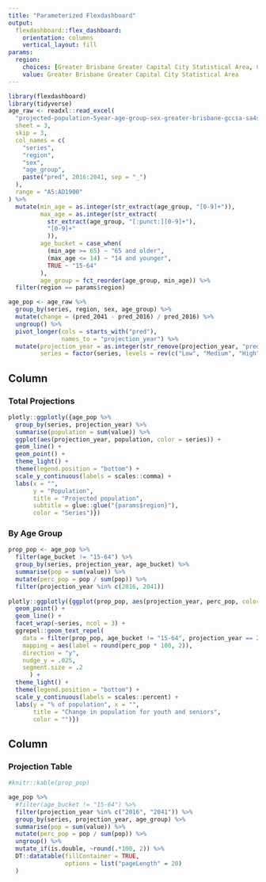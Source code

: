 ```yaml
---
title: "Parameterized Flexdashboard"
output: 
  flexdashboard::flex_dashboard:
    orientation: columns
    vertical_layout: fill
params:
  region:
    choices: [Greater Brisbane Greater Capital City Statistical Area, Cairns Statistical Area Level 4, Central Queensland Statistical Area Level 4, Darling Downs - Maranoa Statistical Area Level 4, Gold Coast Statistical Area Level 4, Mackay - Isaac - Whitsunday Statistical Area Level 4, Queensland - Outback Statistical Area Level 4, Sunshine Coast Statistical Area Level 4, Toowoomba Statistical Area Level 4, Townsville Statistical Area Level 4, Wide Bay Statistical Area Level 4, Queensland]
    value: Greater Brisbane Greater Capital City Statistical Area
---
```


```r
library(flexdashboard)
library(tidyverse)
age_raw <- readxl::read_excel(
  "projected-population-5year-age-group-sex-greater-brisbane-gccsa-sa4s-low-med-high-series-2016-2041.xlsx",
  sheet = 3,
  skip = 3,
  col_names = c(
    "series",
    "region",
    "sex",
    "age_group",
    paste("pred", 2016:2041, sep = "_")
  ),
  range = "A5:AD1900"
) %>% 
  mutate(min_age = as.integer(str_extract(age_group, "[0-9]+")),
         max_age = as.integer(str_extract(
           str_extract(age_group, "[:punct:][0-9]+"),
           "[0-9]+"
           )),
         age_bucket = case_when(
           (min_age >= 65) ~ "65 and older", 
           (max_age <= 14) ~ "14 and younger",
           TRUE ~ "15-64"
         ),
         age_group = fct_reorder(age_group, min_age)) %>% 
  filter(region == params$region)

age_pop <- age_raw %>%
  group_by(series, region, sex, age_group) %>% 
  mutate(change = (pred_2041 - pred_2016) / pred_2016) %>%
  ungroup() %>% 
  pivot_longer(cols = starts_with("pred"), 
               names_to = "projection_year") %>% 
  mutate(projection_year = as.integer(str_remove(projection_year, "pred_")),
         series = factor(series, levels = rev(c("Low", "Medium", "High"))))
```

Column {data-width=650}
-----------------------------------------------------------------------

### Total Projections

```r
plotly::ggplotly({age_pop %>% 
  group_by(series, projection_year) %>% 
  summarise(population = sum(value)) %>% 
  ggplot(aes(projection_year, population, color = series)) +
  geom_line() + 
  geom_point() +
  theme_light() +
  theme(legend.position = "bottom") + 
  scale_y_continuous(labels = scales::comma) + 
  labs(x = "",
       y = "Population",
       title = "Projected population",
       subtitle = glue::glue("{params$region}"),
       color = "Series")})
```

### By Age Group

```r
prop_pop <- age_pop %>% 
  filter(age_bucket != "15-64") %>% 
  group_by(series, projection_year, age_bucket) %>% 
  summarise(pop = sum(value)) %>% 
  mutate(perc_pop = pop / sum(pop)) %>% 
  filter(projection_year %in% c(2016, 2041))
  
plotly::ggplotly({ggplot(prop_pop, aes(projection_year, perc_pop, color = age_bucket)) +
  geom_point() +
  geom_line() + 
  facet_wrap(~series, ncol = 3) +
  ggrepel::geom_text_repel(
    data = filter(prop_pop, age_bucket != "15-64", projection_year == 2041),
    mapping = aes(label = round(perc_pop * 100, 2)),
    direction = "y",
    nudge_y = .025,
    segment.size = .2
      ) +
  theme_light() + 
  theme(legend.position = "bottom") +
  scale_y_continuous(labels = scales::percent) + 
  labs(y = "% of population", x = "",
       title = "Change in population for youth and seniors",
       color = "")}) 
```

Column {data-width=350}
-----------------------------------------------------------------------


### Projection Table

```r
#knitr::kable(prop_pop)

age_pop %>% 
  #filter(age_bucket != "15-64") %>% 
  filter(projection_year %in% c("2016", "2041")) %>% 
  group_by(series, projection_year, age_group) %>% 
  summarise(pop = sum(value)) %>% 
  mutate(perc_pop = pop / sum(pop)) %>% 
  ungroup() %>% 
  mutate_if(is.double, ~round(.*100, 2)) %>% 
  DT::datatable(fillContainer = TRUE, 
                options = list("pageLength" = 20)
  )
```

